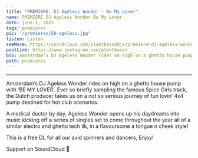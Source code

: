 ---
title: "PREMIERE: DJ Ageless Wonder - Be My Lover"
name: PREMIERE DJ Ageless Wonder Be My Lover
date: june 1, 2023
tags: premieres
pic: "/premieres/50-ageless.jpg"
listen: Listen
seeMore: https://soundcloud.com/plantbassddjs/premiere-dj-ageless-wonder-be-my-lover
postLink: https://www.instagram.com/plantbassd___
bio: Amsterdam’s DJ Ageless Wonder rides on high on a ghetto house pump with ‘BE MY LOVER’.
path: premieres
---

<SoundCloud
  url="https://soundcloud.com/plantbassddjs/premiere-dj-ageless-wonder-be-my-lover"
  name="Be My Lover"
/>

<hr />

Amsterdam’s DJ Ageless Wonder rides on high on a ghetto house pump with ‘BE MY LOVER’. Ever so briefly sampling the famous Spice Girls track, the Dutch producer takes us on a not so serious journey of fun lovin’ 4x4 pump destined for hot club scenarios.

A medical doctor by day, Ageless Wonder opens up his daydreams into music kicking off a series of singles set to come throughout the year all of a similar electro and ghetto tech ilk, in a flavoursome a tongue n cheek style!

This is a free DL for all our avid spinners and dancers, Enjoy!

Support <HoverLink url="soundcloud.com/agelesswonder" name="DJ Ageless Wonder" inline external /> on SoundCloud 🌱
